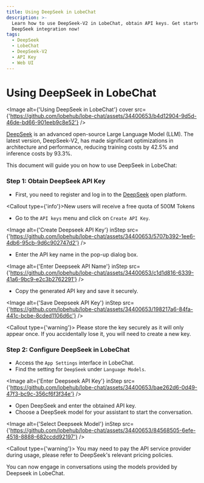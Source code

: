 ```yaml
---
title: Using DeepSeek in LobeChat
description: >-
  Learn how to use DeepSeek-V2 in LobeChat, obtain API keys. Get started with
  DeepSeek integration now!
tags:
  - DeepSeek
  - LobeChat
  - DeepSeek-V2
  - API Key
  - Web UI
---
```


# Using DeepSeek in LobeChat

<Image
  alt={'Using DeepSeek in LobeChat'}
  cover
  src={'https://github.com/lobehub/lobe-chat/assets/34400653/b4d12904-9d5d-46de-bd66-901eeb9c8e52'}
/>

[DeepSeek](https://www.deepseek.com/) is an advanced open-source Large Language Model (LLM). The latest version, DeepSeek-V2, has made significant optimizations in architecture and performance, reducing training costs by 42.5% and inference costs by 93.3%.

This document will guide you on how to use DeepSeek in LobeChat:

<Steps>

### Step 1: Obtain DeepSeek API Key

- First, you need to register and log in to the [DeepSeek](https://platform.deepseek.com/) open platform.

<Callout type={'info'}>New users will receive a free quota of 500M Tokens</Callout>

- Go to the `API keys` menu and click on `Create API Key`.

<Image
  alt={'Create Deepseek API Key'}
  inStep
  src={'https://github.com/lobehub/lobe-chat/assets/34400653/5707b392-1ee6-4db6-95cb-9d6c902747d2'}
/>

- Enter the API key name in the pop-up dialog box.

<Image
  alt={'Enter Deepseek API Name'}
  inStep
  src={'https://github.com/lobehub/lobe-chat/assets/34400653/c1d1d816-6339-41a6-9bc9-e2c3b2762291'}
/>

- Copy the generated API key and save it securely.

<Image
  alt={'Save Deepseek API Key'}
  inStep
  src={'https://github.com/lobehub/lobe-chat/assets/34400653/198217a6-84fa-441c-bcbe-8cded1106d6c'}
/>

<Callout type={'warning'}>
  Please store the key securely as it will only appear once. If you accidentally lose it, you will
  need to create a new key.
</Callout>

### Step 2: Configure DeepSeek in LobeChat

- Access the `App Settings` interface in LobeChat.
- Find the setting for `DeepSeek` under `Language Models`.

<Image
  alt={'Enter Deepseek API Key'}
  inStep
  src={'https://github.com/lobehub/lobe-chat/assets/34400653/bae262d6-0d49-47f3-bc9c-356cf6f3f34e'}
/>

- Open DeepSeek and enter the obtained API key.
- Choose a DeepSeek model for your assistant to start the conversation.

<Image
  alt={'Select Deepseek Model'}
  inStep
  src={'https://github.com/lobehub/lobe-chat/assets/34400653/84568505-6efe-4518-8888-682ccdd92197'}
/>

<Callout type={'warning'}>
  You may need to pay the API service provider during usage, please refer to DeepSeek's relevant
  pricing policies.
</Callout>

</Steps>

You can now engage in conversations using the models provided by Deepseek in LobeChat.
